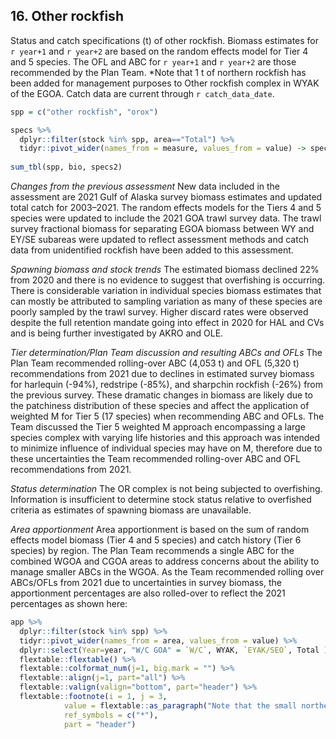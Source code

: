 ## 16. Other rockfish
Status and catch specifications (t) of other rockfish. Biomass estimates for `r year+1` and `r year+2` are based on the random effects model for Tier 4 and 5 species. 
The OFL and ABC for `r year+1` and `r year+2` are those recommended by the Plan Team. 
*Note that 1 t of northern rockfish has been added for management purposes to Other rockfish complex in WYAK of the EGOA. 
Catch data are current through `r catch_data_date`. 

```r
spp = c("other rockfish", "orox")

specs %>% 
  dplyr::filter(stock %in% spp, area=="Total") %>% 
  tidyr::pivot_wider(names_from = measure, values_from = value) -> specs2
  
sum_tbl(spp, bio, specs2)
```

*Changes from the previous assessment*
New data included in the assessment are 2021 Gulf of Alaska survey biomass estimates and updated total catch for 2003–2021. 
The random effects models for the Tiers 4 and 5 species were updated to include the 2021 GOA trawl survey data. 
The trawl survey fractional biomass for separating EGOA biomass between WY and EY/SE subareas were updated to reflect assessment methods and catch data from unidentified rockfish have been added to this assessment.

*Spawning biomass and stock trends*
The estimated biomass declined 22% from 2020 and there is no evidence to suggest that overfishing is occurring. 
There is considerable variation in individual species biomass estimates that can mostly be attributed to sampling variation as many of these species are poorly sampled by the trawl survey. 
Higher discard rates were observed despite the full retention mandate going into effect in 2020 for HAL and CVs and is being further investigated by AKRO and OLE.

*Tier determination/Plan Team discussion and resulting ABCs and OFLs*
The Plan Team recommended rolling-over ABC (4,053 t) and OFL (5,320 t) recommendations from 2021 due to declines in estimated survey biomass for harlequin (-94%), redstripe (-85%), and sharpchin rockfish (-26%) from the previous survey. 
These dramatic changes in biomass are likely due to the patchiness distribution of these species and affect the application of weighted M for Tier 5 (17 species) when recommending ABC and OFLs. 
The Team discussed the Tier 5 weighted M approach encompassing a large species complex with varying life histories and this approach was intended to minimize influence of individual species may have on M, therefore due to these uncertainties the Team recommended rolling-over ABC and OFL recommendations from 2021.

*Status determination*
The OR complex is not being subjected to overfishing. 
Information is insufficient to determine stock status relative to overfished criteria as estimates of spawning biomass are unavailable.

*Area apportionment*
Area apportionment is based on the sum of random effects model biomass (Tier 4 and 5 species) and catch history (Tier 6 species) by region. 
The Plan Team recommends a single ABC for the combined WGOA and CGOA areas to address concerns about the ability to manage smaller ABCs in the WGOA.
As the Team recommended rolling over ABCs/OFLs from 2021 due to uncertainties in survey biomass, the apportionment percentages are also rolled-over to reflect the 2021 percentages as shown here:

```r
app %>% 
  dplyr::filter(stock %in% spp) %>% 
  tidyr::pivot_wider(names_from = area, values_from = value) %>% 
  dplyr::select(Year=year, "W/C GOA" = `W/C`, WYAK, `EYAK/SEO`, Total ) %>% 
  flextable::flextable() %>% 
  flextable::colformat_num(j=1, big.mark = "") %>% 
  flextable::align(j=1, part="all") %>% 
  flextable::valign(valign="bottom", part="header") %>% 
  flextable::footnote(i = 1, j = 3,
            value = flextable::as_paragraph("Note that the small northern rockfish ABC apportionments from the Eastern Gulf are combined with the other rockfish complex ABC in the West Yakutat management area for management purposes and are added here from the Team recommended apportionments for Other rockfish."),
            ref_symbols = c("*"),
            part = "header")
```


